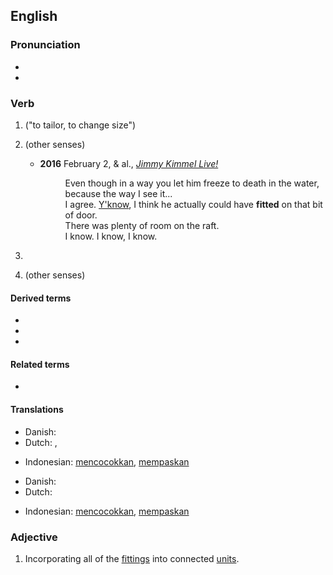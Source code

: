 ==English==

===Pronunciation===
* {{IPA|en|/ˈfɪtəd/}}
* {{audio|en|en-us-fitted.ogg|Audio (US)}}

===Verb===
{{head|en|verb form}}

# {{en-simple past of|fit}} ("to tailor, to change size")
# {{lb|en|regional|sometimes|_|proscribed}} {{en-simple past of|fit}} (other senses)
#* '''2016''' February 2, {{w|Kate Winslet}} & al., [https://vine.co/v/iJAlIziXMKv ''Jimmy Kimmel Live!'']
#*: Even though in a way you let him freeze to death in the water, because the way I see it...<br>I agree. [[y'know|Y'know]], I think he actually could have '''fitted''' on that bit of door.<br>There was plenty of room on the raft.<br>I know. I know, I know.
# {{inflection of|en|fit||past|part|gloss=to tailor, change size}}
# {{lb|en|regional|sometimes|_|proscribed}} {{en-simple past of|fit}} (other senses)

====Derived terms====
* {{l|en|ETCS-fitted}}
* {{l|en|non-ETCS-fitted}}
* {{l|en|retro-fitted}}

====Related terms====
* {{l|en|fitted cap}}

====Translations====
{{trans-top|simple past of fit}}
* Danish: {{t|da|tilpassede}}
* Dutch: {{t+|nl|paste aan}}, {{t+|nl|pasten aan}}
{{trans-mid}}
* Indonesian: [[cocok|mencocokkan]], [[pas|mempaskan]]
{{trans-bottom}}

{{trans-top|past participle of fit}}
* Danish: {{t|da|tilpasset}}
* Dutch: {{t+|nl|aangepast}}
{{trans-mid}}
* Indonesian: [[cocok|mencocokkan]], [[pas|mempaskan]]
{{trans-bottom}}

===Adjective===
{{en-adj|-}}

# {{lb|en|of a kitchen, bathroom, etc.}} Incorporating all of the [[fitting]]s into connected [[unit]]s.